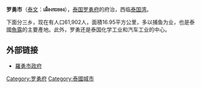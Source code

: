 {{unreferenced|time=2015-03-24T06:05:43+00:00}}
{{请求翻译|time=2015-03-24T06:05:43+00:00}}
{{Infobox settlement
| name                            = 罗勇
| official_name                   = 罗勇市<br>เทศบาลนครระยอง
| native_name                     = {{lang|th|ระยอง}}
| other_name                      = 
| settlement_type                 = [[泰国城市列表|市]]
| image_skyline                   = Chakphong, Klaeng District, Rayong, Thailand - panoramio - Андрей Бобровский.jpg
| imagesize                       = 250px
| image_caption                   = 
| image_flag                      = 
| image_seal                      = Seal of Rayong.png
| image_shield                    = 
| nickname                        = 
| motto                           = 
| image_map                       = Amphoe 2101.svg
| mapsize                         = 250px
| map_caption                     = 於[[羅勇府|羅勇府]]的位置
| pushpin_map                     = Thailand
| pushpin_label_position          = right
| pushpin_map_caption             = 於[[泰国|泰国]]的位置
| coordinates                     = {{coord|12|40|27|N|101|16|44|E|type:city(54000)_region:TH|display=inline,title}}
| subdivision_type                = 國家
| subdivision_name                = 泰国
| subdivision_type1               = [[泰國行政區劃|府]]
| subdivision_name1               = [[羅勇府|羅勇府]]
| subdivision_type2               = [[泰國行政區劃|區]]
| subdivision_name2               = {{le|孟羅勇區|Mueang Rayong District}}
| subdivision_type3               = 
| subdivision_name3               = 
| subdivision_type4               = 
| subdivision_name4               = 
| established_title               = <!-- Settled -->
| established_date                = 
| government_type                 = City Municipality
| government_footnotes            = 
| leader_title                    = Mayor
| leader_name                     = Worawit Sopchokchai
| unit_pref                       = Metric <!--Enter: Imperial, if Imperial (metric) is desired-->
| area_footnotes                  = 
| area_total_km2                  = 16.95<!-- ALL fields dealing with a measurements are subject to automatic unit conversion-->
| area_land_km2                   = <!--See table @ Template:Infobox Settlement for details on automatic unit conversion-->
| area_water_km2                  = 
| area_water_percent              = 
| elevation_footnotes             = <!--for references: use<ref> </ref>  tags-->
| elevation_m                     = 
| population_footnotes            = 
| population_total                = 64,256
| population_as_of                = 2016
| population_density_km2          = auto
| population_note                 = 
| timezone                        = [[Time_in_Thailand|ICT]]
| utc_offset                      = +7
| timezone_DST                    = 
| utc_offset_DST                  = 
| postal_code_type                = <!-- enter ZIP code, Postcode, Post code, Postal code... -->
| postal_code                     = 
| area_code                       = (+66) 38
| website                         = {{url|rayongcity.go.th}}
| footnotes                       = 
| leader_title1                   = Vice Mayor
| leader_name1                    = 
| area_code_type                  = [[Telephone_numbers_in_Thailand|Area code]]
}}
'''罗勇市'''（[[泰文|泰文]]：'''เมืองระยอง'''），[[泰国|泰国]][[罗勇府|罗勇府]]的府治，西临[[泰国湾|泰国湾]]。

下面分三乡，现在有人口61,902人，面積16.95平方公里，多以捕鱼为业，也是泰國[[魚露|魚露]]的主要產地。此外，罗勇还是泰国化学工业和汽车工业的中心。

==外部链接==
*[http://www.rayongcity.com 羅勇市政府] {{Wayback|url=http://www.rayongcity.com/ |date=20190820161757 }}

<!-- {{coor title dms|12|40|27|N|101|16|44|E|region:TH_type:city(54000)}} -->

{{羅勇府}}
[[Category:罗勇府|Category:罗勇府]]
[[Category:泰國城市|Category:泰國城市]]